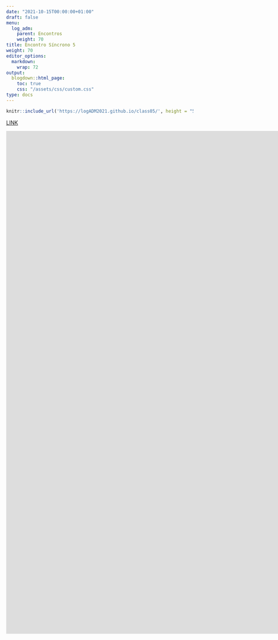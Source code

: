 ```yaml
---
date: "2021-10-15T00:00:00+01:00"
draft: false
menu:
  log_adm:
    parent: Encontros
    weight: 70
title: Encontro Síncrono 5
weight: 70
editor_options: 
  markdown: 
    wrap: 72
output: 
  blogdown::html_page:
    toc: true
    css: "/assets/css/custom.css"
type: docs
---
```


```r
knitr::include_url('https://logADM2021.github.io/class05/', height = "500px")
```

[LINK](https://logADM2021.github.io/class05/)

<iframe width="1553" height="675" src="https://www.youtube.com/embed/fwK7jIy7VdI" title="YouTube video player" frameborder="0" allow="accelerometer; autoplay; clipboard-write; encrypted-media; gyroscope; picture-in-picture" allowfullscreen></iframe>

<iframe width="1553" height="675" src="https://www.youtube.com/embed/wQ51fBSa90k" title="YouTube video player" frameborder="0" allow="accelerometer; autoplay; clipboard-write; encrypted-media; gyroscope; picture-in-picture" allowfullscreen></iframe>
